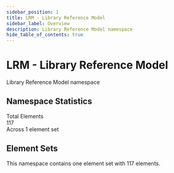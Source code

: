 ```yaml
---
sidebar_position: 1
title: LRM - Library Reference Model
sidebar_label: Overview
description: Library Reference Model namespace
hide_table_of_contents: true
---
```



# LRM - Library Reference Model

Library Reference Model namespace

## Namespace Statistics

<div style={{ display: 'flex', gap: '20px', marginBottom: '40px', flexWrap: 'wrap' }}>
  <div style={{ background: '#e3f2fd', padding: '20px', borderRadius: '8px', flex: '1', minWidth: '200px' }}>
    <div style={{ fontSize: '0.9rem', color: '#666' }}>Total Elements</div>
    <div style={{ fontSize: '2rem', fontWeight: 'bold', color: '#1976d2' }}>117</div>
    <div style={{ fontSize: '0.8rem', color: '#999' }}>Across 1 element set</div>
  </div>
</div>

## Element Sets

This namespace contains one element set with 117 elements.

<div style={{ display: 'grid', gap: '20px', marginBottom: '40px' }}>
  <ElementSetCard 
    elementSet={{
      id: 'lrmer',
      title: 'LRMer (IFLA Library Reference Model Entity Relationship)',
      description: 'IFLA LRM is a high-level conceptual reference model developed within an entity-relationship modelling framework. It is the consolidation of the separately developed IFLA conceptual models: FRBR, FRAD, FRSAD.\n\nIFLA LRM was developed to resolve inconsistencies between the three separate models. Every user task, entity, attribute and relationship from the original three models was examined, definitions had to be revised, but also some remodeling was required in order to develop a meaningful consolidation. The result is a single, streamlined, and logically consistent model that covers all aspects of bibliographic data and that at the same time brings the modelling up-to-date with current conceptual modelling practices.\n\nIFLA LRM was designed to be used in linked data environments and to support and promote the use of bibliographic data in linked data environments.',
      elementCount: 117,
      languages: ["English"],
      url: 'https://www.iflastandards.info/lrm/lrmer.html'
    }}
  />
</div>